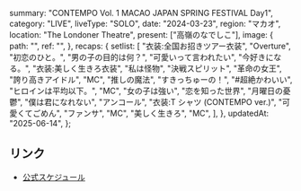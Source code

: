   summary: "CONTEMPO Vol. 1 MACAO JAPAN SPRING FESTIVAL Day1",
  category: "LIVE",
  liveType: "SOLO",
  date: "2024-03-23",
  region: "マカオ",
  location: "The Londoner Theatre",
  present: ["高嶺のなでしこ"],
  image: {
    path: "",
    ref: "",
  },
  recaps: {
    setlist: [
      "衣装:全国お招きツアー衣装",
      "Overture",
      "初恋のひと。",
      "男の子の目的は何？",
      "可愛いって言われたい",
      "今好きになる。",
      "衣装:美しく生きろ衣装",
      "私は怪物",
      "決戦スピリット",
      "革命の女王",
      "誇り高きアイドル",
      "MC",
      "推しの魔法",
      "すきっちゅーの！",
      "#超絶かわいい",
      "ヒロインは平均以下。",
      "MC",
      "女の子は強い",
      "恋を知った世界",
      "月曜日の憂鬱",
      "僕は君になれない",
      "アンコール",
      "衣装:T シャツ (CONTEMPO ver.)",
      "可愛くてごめん",
      "ファンサ",
      "MC",
      "美しく生きろ",
      "MC",
    ],
  },
  updatedAt: "2025-06-14",
};

## リンク

- [公式スケジュール](https://takanenonadeshiko.jp/?p=1710)
